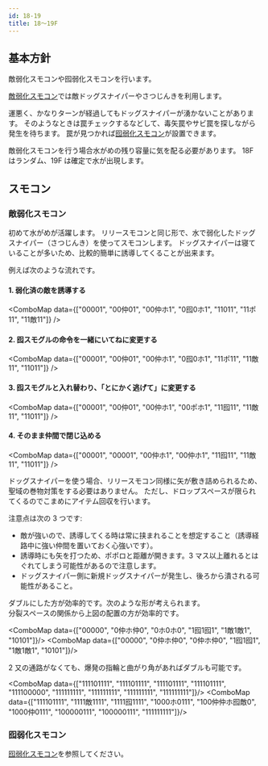 ```yaml
---
id: 18-19
title: 18～19F
---
```



## 基本方針

<BasicPolicy>敵弱化スモコンや囮弱化スモコンを行います。</BasicPolicy>

[敵弱化スモコン](#敵弱化スモコン)では敵ドッグスナイパーやさつじんきを利用します。

運悪く、かなりターンが経過してもドッグスナイパーが湧かないことがあります。
そのようなときは罠チェックするなどして、毒矢罠やサビ罠を探しながら発生を待ちます。
罠が見つかれば[囮弱化スモコン](#囮弱化スモコン)が設置できます。

敵弱化スモコンを行う場合水がめの残り容量に気を配る必要があります。
18F はランダム、19F は確定で水が出現します。

## スモコン

### 敵弱化スモコン

初めて水がめが活躍します。
リリースモコンと同じ形で、水で弱化したドッグスナイパー（さつじんき）を使ってスモコンします。
ドッグスナイパーは寝ていることが多いため、比較的簡単に誘導してくることが出来ます。

例えば次のような流れです。

#### 1. 弱化済の敵を誘導する

<ComboMap
  data={["00001", "00仲01", "00仲ホ1", "0囮0ホ1", "11011", "11ポ11", "11敵11"]}
/>

#### 2. 囮スモグルの命令を一緒にいてねに変更する

<ComboMap
  data={["00001", "00仲01", "00仲ホ1", "0囮0ホ1", "11ポ11", "11敵11", "11011"]}
/>

#### 3. 囮スモグルと入れ替わり、「とにかく逃げて」に変更する

<ComboMap
  data={["00001", "00仲01", "00仲ホ1", "00ポホ1", "11囮11", "11敵11", "11011"]}
/>

#### 4. そのまま仲間で閉じ込める

<ComboMap
  data={["00001", "00001", "00仲ホ1", "00仲ホ1", "11囮11", "11敵11", "11011"]}
/>

ドッグスナイパーを使う場合、リリースモコン同様に矢が敷き詰められるため、聖域の巻物対策をする必要はありません。
ただし、ドロップスペースが限られてくるのでこまめにアイテム回収を行います。

注意点は次の 3 つです:

- 敵が強いので、誘導してくる時は常に挟まれることを想定すること（誘導経路中に強い仲間を置いておく心強いです）。
- 誘導時にも矢を打つため、ポポロと距離が開きます。3 マス以上離れるとはぐれてしまう可能性があるので注意します。
- ドッグスナイパー側に新規ドッグスナイパーが発生し、後ろから潰される可能性があること。

ダブルにした方が効率的です。次のような形が考えられます。  
分裂スペースの関係から上図の配置の方が効率的です。

<ComboMap data={["00000", "0仲ホ仲0", "0ホ0ホ0", "1囮1囮1", "1敵1敵1", "10101"]}/>
<ComboMap data={["00000", "0仲ホ仲0", "0仲ホ仲0", "1囮1囮1", "1敵1敵1", "10101"]}/>

2 又の通路がなくても、爆発の指輪と曲がり角があればダブルも可能です。

<ComboMap data={["111101111", "111101111", "111101111", "111101111", "111100000", "111111111", "111111111", "111111111", "111111111"]}/>
<ComboMap data={["111101111", "1111敵1111", "1111囮1111", "1000ホ0111", "100仲仲ホ囮敵0", "1000仲0111", "100000111", "100000111", "111111111"]}/>

### 囮弱化スモコン

[囮弱化スモコン](16-17.mdx#囮弱化スモコン)を参照してください。
